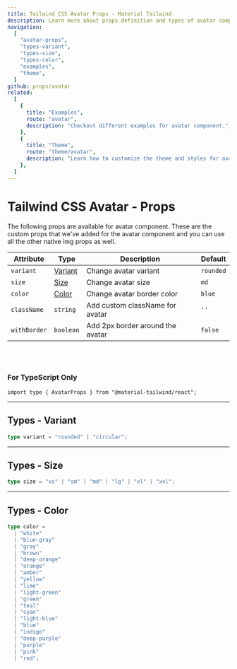 ```yaml
---
title: Tailwind CSS Avatar Props - Material Tailwind
description: Learn more about props definition and types of avatar component.
navigation:
  [
    "avatar-props",
    "types-variant",
    "types-size",
    "types-color",
    "examples",
    "theme",
  ]
github: props/avatar
related:
  [
    {
      title: "Examples",
      route: "avatar",
      description: "Checkout different examples for avatar component.",
    },
    {
      title: "Theme",
      route: "theme/avatar",
      description: "Learn how to customize the theme and styles for avatar component.",
    },
  ]
---
```


# Tailwind CSS Avatar - Props

<span id="avatar-props" className="scroll-mt-48" />
The following props are available for avatar component. These are the custom props
that we've added for the avatar component and you can use all the other native img
props as well.

| Attribute    | Type                      | Description                      | Default              |
| ------------ | ------------------------- | -------------------------------- | -------------------- |
| `variant`    | [Variant](#types-variant) | Change avatar variant            | <Code>rounded</Code> |
| `size`       | [Size](#types-size)       | Change avatar size               | <Code>md</Code>      |
| `color`      | [Color](#types-color)     | Change avatar border color       | <Code>blue</Code>    |
| `className`  | <Code>string</Code>       | Add custom className for avatar  | `''`                 |
| `withBorder` | <Code>boolean</Code>      | Add 2px border around the avatar | <Code>false</Code>   |

<br />
<br />

### For TypeScript Only

```tsx
import type { AvatarProps } from "@material-tailwind/react";
```

---

## Types - Variant

<span id="types-variant" className="scroll-mt-48" />

```ts
type variant = "rounded" | "circular";
```

---

## Types - Size

<span id="types-size" className="scroll-mt-48" />

```ts
type size = "xs" | "sm" | "md" | "lg" | "xl" | "xxl";
```

---

## Types - Color

<span id="types-color" className="scroll-mt-48" />

```ts
type color =
  | "white"
  | "blue-gray"
  | "gray"
  | "brown"
  | "deep-orange"
  | "orange"
  | "amber"
  | "yellow"
  | "lime"
  | "light-green"
  | "green"
  | "teal"
  | "cyan"
  | "light-blue"
  | "blue"
  | "indigo"
  | "deep-purple"
  | "purple"
  | "pink"
  | "red";
```

<span id="examples" className="scroll-mt-48" />
<span id="theme" className="scroll-mt-48" />
